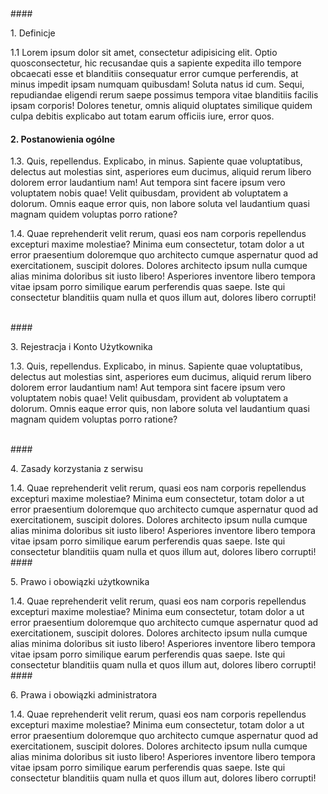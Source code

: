 <div  className="leading-[25px]" style={{color:"#8E9ABB", fontSize:"14px", margin:"0px"}}>
#### <p className="text-xl lg:text-[28px] text-base800 font-bold mb-2">1. Definicje</p>
1.1 Lorem ipsum dolor sit amet, consectetur adipisicing elit. Optio quosconsectetur, hic recusandae quis a sapiente expedita illo tempore
obcaecati esse et blanditiis consequatur error cumque perferendis, at minus impedit ipsam numquam quibusdam! Soluta natus id cum. Sequi, repudiandae eligendi rerum saepe possimus tempora vitae blanditiis facilis ipsam corporis! Dolores tenetur, omnis aliquid oluptates similique quidem culpa debitis explicabo aut totam earum officiis iure, error quos.

<br />

#### <p className="text-xl lg:text-[28px] text-base800 font-bold mb-4">2. Postanowienia ogólne</p>

1.3. Quis, repellendus. Explicabo, in minus. Sapiente quae voluptatibus, delectus aut molestias sint, asperiores eum ducimus, aliquid rerum libero dolorem error laudantium nam! Aut tempora sint facere ipsum vero voluptatem nobis quae! Velit quibusdam, provident ab voluptatem a dolorum. Omnis eaque error quis, non labore soluta vel laudantium quasi magnam quidem voluptas porro ratione?

1.4. Quae reprehenderit velit rerum, quasi eos nam corporis repellendus excepturi maxime molestiae? Minima eum consectetur, totam dolor a ut error praesentium doloremque quo architecto cumque aspernatur quod ad exercitationem, suscipit dolores. Dolores architecto ipsum nulla cumque alias minima doloribus sit iusto libero! Asperiores inventore libero tempora vitae ipsam porro similique earum perferendis quas saepe. Iste qui consectetur blanditiis quam nulla et quos illum aut, dolores libero corrupti!

<br />
#### <p className="mb-4 text-xl font-bold text-base800 lg:text-[28px]">
  3. Rejestracja i Konto Użytkownika
</p>

1.3. Quis, repellendus. Explicabo, in minus. Sapiente quae voluptatibus, delectus aut molestias sint, asperiores eum ducimus, aliquid rerum libero dolorem error laudantium nam! Aut tempora sint facere ipsum vero voluptatem nobis quae! Velit quibusdam, provident ab voluptatem a dolorum. Omnis eaque error quis, non labore soluta vel laudantium quasi magnam quidem voluptas porro ratione?

<br />
#### <p className="mb-4 text-xl font-bold text-base800 lg:text-[28px]">
  4. Zasady korzystania z serwisu
</p>
1.4. Quae reprehenderit velit rerum, quasi eos nam corporis repellendus
excepturi maxime molestiae? Minima eum consectetur, totam dolor a ut error
praesentium doloremque quo architecto cumque aspernatur quod ad exercitationem,
suscipit dolores. Dolores architecto ipsum nulla cumque alias minima doloribus
sit iusto libero! Asperiores inventore libero tempora vitae ipsam porro
similique earum perferendis quas saepe. Iste qui consectetur blanditiis quam
nulla et quos illum aut, dolores libero corrupti!

<br />
#### <p className="mb-4 text-xl font-bold text-base800 lg:text-[28px]">
  5. Prawo i obowiązki użytkownika
</p>
1.4. Quae reprehenderit velit rerum, quasi eos nam corporis repellendus
excepturi maxime molestiae? Minima eum consectetur, totam dolor a ut error
praesentium doloremque quo architecto cumque aspernatur quod ad exercitationem,
suscipit dolores. Dolores architecto ipsum nulla cumque alias minima doloribus
sit iusto libero! Asperiores inventore libero tempora vitae ipsam porro
similique earum perferendis quas saepe. Iste qui consectetur blanditiis quam
nulla et quos illum aut, dolores libero corrupti!

<br/>
#### <p className="text-xl lg:text-[28px] text-base800 font-bold mb-4">6. Prawa i obowiązki administratora</p>
1.4. Quae reprehenderit velit rerum, quasi eos nam corporis repellendus excepturi maxime molestiae? Minima eum consectetur, totam dolor a ut error praesentium doloremque quo architecto cumque aspernatur quod ad exercitationem, suscipit dolores. Dolores architecto ipsum nulla cumque alias minima doloribus sit iusto libero! Asperiores inventore libero tempora vitae ipsam porro similique earum perferendis quas saepe. Iste qui consectetur blanditiis quam nulla et quos illum aut, dolores libero corrupti!
</div>
